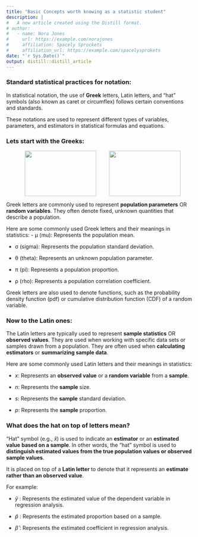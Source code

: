 ```yaml
---
title: "Basic Concepts worth knowing as a statistic student"
description: |
#   A new article created using the Distill format.
# author:
#   - name: Nora Jones 
#     url: https://example.com/norajones
#     affiliation: Spacely Sprockets
#     affiliation_url: https://example.com/spacelysprokets
date: "`r Sys.Date()`"
output: distill::distill_article
---
```



### Standard statistical practices for notation:

In statistical notation, the use of **Greek** letters, Latin letters, and "hat" symbols (also known as caret or circumflex) follows certain conventions and standards. 

These notations are used to represent different types of variables, parameters, and estimators in statistical formulas and equations.


### Lets start with the Greeks:

<div><center><img src = "img/greek_gods_cartoon.jpg" style="width:192px;height:122px;float:left;margin-left:50px"></img><img src = "img/greek-alphabet.jpg" style="width:192px;height:122px;"></img></center></div>

Greek letters are commonly used to represent **population parameters** OR **random variables**. They often denote fixed, unknown quantities that describe a population. 

Here are some commonly used Greek letters and their meanings in statistics:
- μ (mu): Represents the population mean.

- σ (sigma): Represents the population standard deviation.

- θ (theta): Represents an unknown population parameter.

- π (pi): Represents a population proportion.

- ρ (rho): Represents a population correlation coefficient.

Greek letters are also used to denote functions, such as the probability density function (pdf) or cumulative distribution function (CDF) of a random variable.

### Now to the Latin ones:

The Latin letters are typically used to represent **sample statistics** OR **observed values**. They are used when working with specific data sets or samples drawn from a population. They are often used when **calculating estimators** or **summarizing sample data**.


Here are some commonly used Latin letters and their meanings in statistics:

- $x$: Represents an **observed value** or a **random variable** from a **sample**.

- $n$: Represents the **sample** size.

- $s$: Represents the **sample** standard deviation.

- $p$: Represents the **sample** proportion.


### What does the hat on top of letters mean?

"Hat" symbol (e.g., $\hat{x}$) is used to indicate an **estimator** or an **estimated value** **based on a sample**. In other words, the "hat" symbol is used to **distinguish estimated values from the true population values or observed sample values**.

It is placed on top of a **Latin letter** to denote that it represents an **estimate rather than an observed value**. 

For example:

- $\hat{y}$ : Represents the estimated value of the dependent variable in regression analysis.

- $\hat{p}$ : Represents the estimated proportion based on a sample.

- $\hat{\beta}$ : Represents the estimated coefficient in regression analysis.


